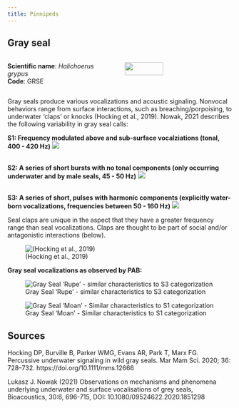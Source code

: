 ```yaml
---
title: Pinnipeds
---
```

## **Gray seal**

:::::::::::::: {.columns}
::: {.column width="50%"}

**Scientific name**: *Halichoerus grypus*  
**Code**: GRSE 
:::
::: {.column width="50%"}

![](/figs/infographics/Gray_seal_noaafisheries.png){width=60%}

:::
::::::::::::::

Gray seals produce various vocalizations and acoustic signaling. Nonvocal behaviors range from surface interactions, such as breaching/porpoising, to underwater 'claps' or knocks (Hocking et al., 2019). Nowak, 2021 describes the following variability in gray seal calls:

**S1: Frequency modulated above and sub-surface vocalziations (tonal, 400 - 420 Hz)** 
![](/figs/Spec_images/Pinniped/Nowak.S1.png)

\
**S2: A series of short bursts with no tonal components (only occurring underwater and by male seals, 45 - 50 Hz)**
![](/figs/Spec_images/Pinniped/Nowak.S2.png)
 
\
**S3: A series of short, pulses with harmonic components (explicitly water-born vocalizations, frequencies between 50 - 160 Hz)**
![](/figs/Spec_images/Pinniped/Nowak.S3.png)
\

Seal claps are unique in the aspect that they have a greater frequency range than seal vocalizations. Claps are thought to be part of social and/or antagonistic interactions (below).

![(Hocking et al., 2019)](/figs/Spec_images/Pinniped/Hocking.etal.png)


**Gray seal vocalizations as observed by PAB:**

![Gray Seal 'Rupe' - similar characteristics to S3 categorization](/figs/Spec_images/Pinniped/Rupe.jpg)

![Gray Seal 'Moan' - Similar characteristics to S1 categorization](/figs/Spec_images/Pinniped/Moan.jpg)

## Sources

Hocking DP, Burville B, Parker WMG, Evans AR, Park T, Marx FG. Percussive underwater signaling in wild gray seals. Mar Mam Sci. 2020; 36: 728–732. https://doi.org/10.1111/mms.12666

Lukasz J. Nowak (2021) Observations on mechanisms and phenomena
underlying underwater and surface vocalisations of grey seals, Bioacoustics, 30:6, 696-715,
DOI: 10.1080/09524622.2020.1851298